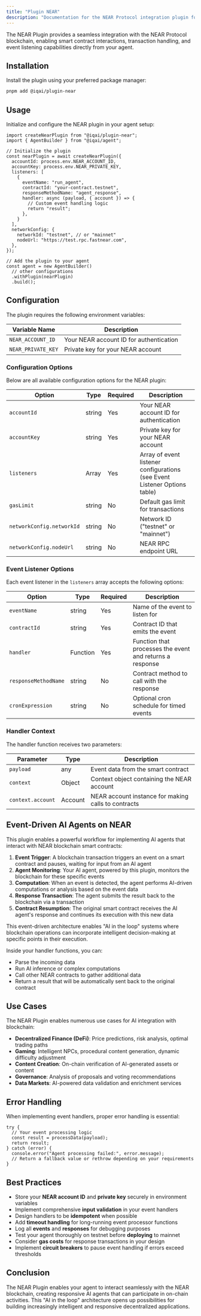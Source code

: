 ```yaml
---
title: "Plugin NEAR"
description: "Documentation for the NEAR Protocol integration plugin for the Brain Framework."
---
```


The NEAR Plugin provides a seamless integration with the NEAR Protocol blockchain, enabling smart contract interactions, transaction handling, and event listening capabilities directly from your agent.

## Installation

Install the plugin using your preferred package manager:

```bash
pnpm add @iqai/plugin-near
```


## Usage

Initialize and configure the NEAR plugin in your agent setup:

```tsx
import createNearPlugin from "@iqai/plugin-near";
import { AgentBuilder } from "@iqai/agent";

// Initialize the plugin
const nearPlugin = await createNearPlugin({
  accountId: process.env.NEAR_ACCOUNT_ID,
  accountKey: process.env.NEAR_PRIVATE_KEY,
  listeners: [
    {
      eventName: "run_agent",
      contractId: "your-contract.testnet",
      responseMethodName: "agent_response",
      handler: async (payload, { account }) => {
        // Custom event handling logic
        return "result";
      },
    }
  ],
  networkConfig: {
    networkId: "testnet", // or "mainnet"
    nodeUrl: "https://test.rpc.fastnear.com",
  },
});

// Add the plugin to your agent
const agent = new AgentBuilder()
  // other configurations
  .withPlugin(nearPlugin)
  .build();
```

## Configuration

The plugin requires the following environment variables:

| Variable Name        | Description                                  |
| -------------------- | -------------------------------------------- |
| `NEAR_ACCOUNT_ID`    | Your NEAR account ID for authentication      |
| `NEAR_PRIVATE_KEY`   | Private key for your NEAR account            |

### Configuration Options

Below are all available configuration options for the NEAR plugin:

| Option | Type | Required | Description |
|--------|------|----------|-------------|
| `accountId` | string | Yes | Your NEAR account ID for authentication |
| `accountKey` | string | Yes | Private key for your NEAR account |
| `listeners` | Array | Yes | Array of event listener configurations (see Event Listener Options table) |
| `gasLimit` | string | No | Default gas limit for transactions |
| `networkConfig.networkId` | string | No | Network ID ("testnet" or "mainnet") |
| `networkConfig.nodeUrl` | string | No | NEAR RPC endpoint URL |

### Event Listener Options

Each event listener in the `listeners` array accepts the following options:

| Option | Type | Required | Description |
|--------|------|----------|-------------|
| `eventName` | string | Yes | Name of the event to listen for |
| `contractId` | string | Yes | Contract ID that emits the event |
| `handler` | Function | Yes | Function that processes the event and returns a response |
| `responseMethodName` | string | No | Contract method to call with the response |
| `cronExpression` | string | No | Optional cron schedule for timed events |

### Handler Context

The handler function receives two parameters:

| Parameter | Type | Description |
|-----------|------|-------------|
| `payload` | any | Event data from the smart contract |
| `context` | Object | Context object containing the NEAR account |
| `context.account` | Account | NEAR account instance for making calls to contracts |


## Event-Driven AI Agents on NEAR

This plugin enables a powerful workflow for implementing AI agents that interact with NEAR blockchain smart contracts:

1. **Event Trigger**: A blockchain transaction triggers an event on a smart contract and pauses, waiting for input from an AI agent
2. **Agent Monitoring**: Your AI agent, powered by this plugin, monitors the blockchain for these specific events
3. **Computation**: When an event is detected, the agent performs AI-driven computations or analysis based on the event data
4. **Response Transaction**: The agent submits the result back to the blockchain via a transaction
5. **Contract Resumption**: The original smart contract receives the AI agent's response and continues its execution with this new data

This event-driven architecture enables "AI in the loop" systems where blockchain operations can incorporate intelligent decision-making at specific points in their execution.

Inside your handler functions, you can:
- Parse the incoming data
- Run AI inference or complex computations
- Call other NEAR contracts to gather additional data
- Return a result that will be automatically sent back to the original contract

## Use Cases

The NEAR Plugin enables numerous use cases for AI integration with blockchain:

- **Decentralized Finance (DeFi)**: Price predictions, risk analysis, optimal trading paths
- **Gaming**: Intelligent NPCs, procedural content generation, dynamic difficulty adjustment
- **Content Creation**: On-chain verification of AI-generated assets or content
- **Governance**: Analysis of proposals and voting recommendations
- **Data Markets**: AI-powered data validation and enrichment services

## Error Handling

When implementing event handlers, proper error handling is essential:

```tsx
try {
  // Your event processing logic
  const result = processData(payload);
  return result;
} catch (error) {
  console.error("Agent processing failed:", error.message);
  // Return a fallback value or rethrow depending on your requirements
}
```

## Best Practices

- Store your **NEAR account ID** and **private key** securely in environment variables
- Implement comprehensive **input validation** in your event handlers
- Design handlers to be **idempotent** when possible
- Add **timeout handling** for long-running event processor functions
- Log all **events** and **responses** for debugging purposes
- Test your agent thoroughly on testnet before **deploying** to mainnet
- Consider **gas costs** for response transactions in your design
- Implement **circuit breakers** to pause event handling if errors exceed thresholds

## Conclusion

The NEAR Plugin enables your agent to interact seamlessly with the NEAR blockchain, creating responsive AI agents that can participate in on-chain activities. This "AI in the loop" architecture opens up possibilities for building increasingly intelligent and responsive decentralized applications.
